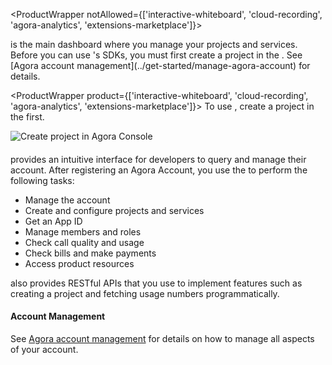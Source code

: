<ProductWrapper notAllowed={['interactive-whiteboard', 'cloud-recording', 'agora-analytics', 'extensions-marketplace']}>
<Link to="{{Global.AGORA_CONSOLE_URL}}"><Vg k="CONSOLE" /></Link> is the main dashboard where you manage your <Vg k="COMPANY" /> projects and services. Before you can use <Vg k="COMPANY" />'s SDKs, you must first create a project in the <Vg k="CONSOLE" />. See [Agora account management](../get-started/manage-agora-account) for
  details.
</ProductWrapper>

<ProductWrapper product={['interactive-whiteboard', 'cloud-recording', 'agora-analytics', 'extensions-marketplace']}>
To use <Vg k="COMPANY" /> <Vpd k="NAME" />, create a project in the <Vg k="CONSOLE" /> first.
</ProductWrapper>

<ProductWrapper notAllowed="interactive-whiteboard">![Create project in Agora Console](/images/common/create-project.svg)</ProductWrapper>

#### <Vg k="CONSOLE" />

<Link to="{{Global.AGORA_CONSOLE_URL}}"><Vg k="CONSOLE" /></Link> provides an intuitive interface for developers to query and manage their <Vg k="COMPANY" /> account. After registering an <Link to="{{Global.AGORA_CONSOLE_URL}}">Agora Account</Link>, you use the <Vg k="CONSOLE" /> to perform the following tasks:

- Manage the account
- Create and configure <Vg k="COMPANY" /> projects and services
- Get an App ID
- Manage members and roles
- Check call quality and usage
- Check bills and make payments
- Access product resources

<Vg k="COMPANY" /> also provides RESTful APIs that you use to implement features such as creating a project and fetching usage numbers programmatically.

#### <Vg k="COMPANY" /> Account Management

See [Agora account management](../reference/manage-agora-account) for details on how to manage all aspects of your <Vg k="COMPANY" /> account.
